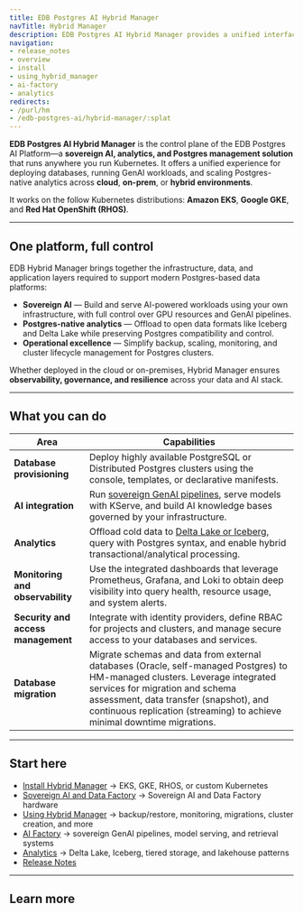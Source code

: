 ```yaml
---
title: EDB Postgres AI Hybrid Manager
navTitle: Hybrid Manager
description: EDB Postgres AI Hybrid Manager provides a unified interface for provisioning and managing PostgreSQL clusters within the EDB Postgres AI platform
navigation:
- release_notes
- overview
- install
- using_hybrid_manager
- ai-factory
- analytics
redirects:
- /purl/hm
- /edb-postgres-ai/hybrid-manager/:splat
---
```


**EDB Postgres AI Hybrid Manager** is the control plane of the EDB Postgres AI Platform—a **sovereign AI, analytics, and Postgres management solution** that runs anywhere you run Kubernetes. It offers a unified experience for deploying databases, running GenAI workloads, and scaling Postgres-native analytics across **cloud**, **on-prem**, or **hybrid environments**.

It works on the follow Kubernetes distributions: **Amazon EKS**, **Google GKE**, and **Red Hat OpenShift (RHOS)**.

---

## One platform, full control

EDB Hybrid Manager brings together the infrastructure, data, and application layers required to support modern Postgres-based data platforms:

- **Sovereign AI** — Build and serve AI-powered workloads using your own infrastructure, with full control over GPU resources and GenAI pipelines.
- **Postgres-native analytics** — Offload to open data formats like Iceberg and Delta Lake while preserving Postgres compatibility and control.
- **Operational excellence** — Simplify backup, scaling, monitoring, and cluster lifecycle management for Postgres clusters.

Whether deployed in the cloud or on-premises, Hybrid Manager ensures **observability, governance, and resilience** across your data and AI stack.

---

## What you can do

| Area                               | Capabilities                                                                                                                                                                                                                                                                        |
|------------------------------------|-------------------------------------------------------------------------------------------------------------------------------------------------------------------------------------------------------------------------------------------------------------------------------------|
| **Database provisioning**          | Deploy highly available PostgreSQL or Distributed Postgres clusters using the console, templates, or declarative manifests.                                                                                                                                                         |
| **AI integration**                 | Run [sovereign GenAI pipelines](/edb-postgres-ai/hybrid-manager/ai-factory/), serve models with KServe, and build AI knowledge bases governed by your infrastructure.                                                                                                               |
| **Analytics**                      | Offload cold data to [Delta Lake or Iceberg](/edb-postgres-ai/hybrid-manager/analytics/), query with Postgres syntax, and enable hybrid transactional/analytical processing.                                                                                                        |
| **Monitoring and observability**   | Use the integrated dashboards that leverage Prometheus, Grafana, and Loki to obtain deep visibility into query health, resource usage, and system alerts.                                                                                                                           |
| **Security and access management** | Integrate with identity providers, define RBAC for projects and clusters, and manage secure access to your databases and services.                                                                                                                                                  |
| **Database migration**             | Migrate schemas and data from external databases (Oracle, self-managed Postgres) to HM-managed clusters. Leverage integrated services for migration and schema assessment, data transfer (snapshot), and continuous replication (streaming) to achieve minimal downtime migrations. |

---

## Start here

- [Install Hybrid Manager](./install) → EKS, GKE, RHOS, or custom Kubernetes
- [Sovereign AI and Data Factory](./system) → Sovereign AI and Data Factory hardware
- [Using Hybrid Manager](./using_hybrid_manager) → backup/restore, monitoring, migrations, cluster creation, and more
- [AI Factory](./ai-factory) → sovereign GenAI pipelines, model serving, and retrieval systems
- [Analytics](./analytics) → Delta Lake, Iceberg, tiered storage, and lakehouse patterns
- [Release Notes](./release_notes)

---

## Learn more

